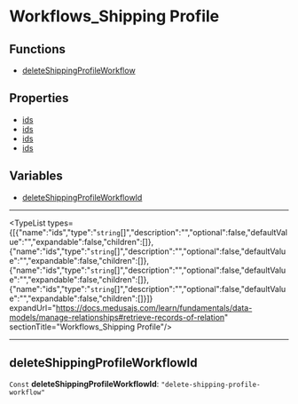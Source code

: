
# Workflows\_Shipping Profile

## Functions

- [deleteShippingProfileWorkflow](../functions/core_flows.deleteShippingProfileWorkflow/page.mdx)

## Properties

- [ids](undefined)
- [ids](undefined)
- [ids](undefined)
- [ids](undefined)

## Variables

- [deleteShippingProfileWorkflowId](../../modules/core_flows/page.mdx#deleteshippingprofileworkflowid)

___

<TypeList types={[{"name":"ids","type":"`string`[]","description":"","optional":false,"defaultValue":"","expandable":false,"children":[]},{"name":"ids","type":"`string`[]","description":"","optional":false,"defaultValue":"","expandable":false,"children":[]},{"name":"ids","type":"`string`[]","description":"","optional":false,"defaultValue":"","expandable":false,"children":[]},{"name":"ids","type":"`string`[]","description":"","optional":false,"defaultValue":"","expandable":false,"children":[]}]} expandUrl="https://docs.medusajs.com/learn/fundamentals/data-models/manage-relationships#retrieve-records-of-relation" sectionTitle="Workflows_Shipping Profile"/>

___

## deleteShippingProfileWorkflowId

 `Const` **deleteShippingProfileWorkflowId**: `"delete-shipping-profile-workflow"`
